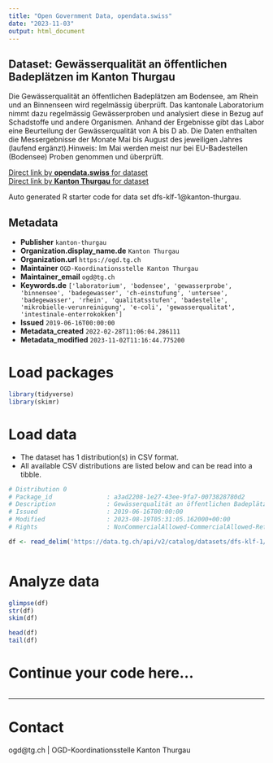 ```yaml
---
title: "Open Government Data, opendata.swiss"
date: "2023-11-03"
output: html_document
---
```


## Dataset: Gewässerqualität an öffentlichen Badeplätzen im Kanton Thurgau

Die Gewässerqualität an öffentlichen Badeplätzen am Bodensee, am Rhein und an Binnenseen wird regelmässig überprüft. Das kantonale Laboratorium nimmt dazu regelmässig Gewässerproben und analysiert diese in Bezug auf Schadstoffe und andere Organismen. Anhand der Ergebnisse gibt das Labor eine Beurteilung der Gewässerqualität von A bis D ab. Die Daten enthalten die Messergebnisse der Monate Mai bis August des jeweiligen Jahres (laufend ergänzt).Hinweis: Im Mai werden meist nur bei EU-Badestellen (Bodensee) Proben genommen und überprüft.

[Direct link by **opendata.swiss** for dataset](https://opendata.swiss/de/dataset/gewasserqualitat-an-offentlichen-badeplatzen-im-kanton-thurgau)<br>
[Direct link by **Kanton Thurgau** for dataset](https://data.tg.ch/explore/dataset/dfs-klf-1/)

Auto generated R starter code for data set dfs-klf-1@kanton-thurgau.

## Metadata

- **Publisher** `kanton-thurgau`
- **Organization.display_name.de** `Kanton Thurgau`
- **Organization.url** `https://ogd.tg.ch`
- **Maintainer** `OGD-Koordinationsstelle Kanton Thurgau`
- **Maintainer_email** `ogd@tg.ch`
- **Keywords.de** `['laboratorium', 'bodensee', 'gewasserprobe', 'binnensee', 'badegewasser', 'ch-einstufung', 'untersee', 'badegewasser', 'rhein', 'qualitatsstufen', 'badestelle', 'mikrobielle-verunreinigung', 'e-coli', 'gewasserqualitat', 'intestinale-enterrokokken']`
- **Issued** `2019-06-16T00:00:00`
- **Metadata_created** `2022-02-28T11:06:04.286111`
- **Metadata_modified** `2023-11-02T11:16:44.775200`


# Load packages

```r

library(tidyverse)
library(skimr)

```

# Load data

-   The dataset has 1 distribution(s) in CSV format.
-   All available CSV distributions are listed below and can be read into a tibble.

```r

# Distribution 0
# Package_id               : a3ad2208-1e27-43ee-9fa7-0073828780d2
# Description              : Gewässerqualität an öffentlichen Badeplätzen im Kanton Thurgau (csv)
# Issued                   : 2019-06-16T00:00:00
# Modified                 : 2023-08-19T05:31:05.162000+00:00
# Rights                   : NonCommercialAllowed-CommercialAllowed-ReferenceRequired

df <- read_delim('https://data.tg.ch/api/v2/catalog/datasets/dfs-klf-1/exports/csv')



```

# Analyze data

```r

glimpse(df)
str(df)
skim(df)

head(df)
tail(df)

```

# Continue your code here...

```r

```

------------------------------------------------------------------------

# Contact

ogd@tg.ch | OGD-Koordinationsstelle Kanton Thurgau
